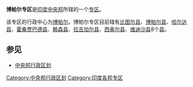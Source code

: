 '''博帕尔专区'''是[[印度|印度]][[中央邦|中央邦]]所辖的一个[[专区|专区]]。

该专区的行政中心为[[博帕尔|博帕尔]]。博帕尔专区目前辖有[[比图尔县|比图尔县]]、[[博帕尔县|博帕尔县]]、[[哈尔达县|哈尔达县]]、[[霍桑贾巴德县|霍桑贾巴德县]]、[[赖森县|赖森县]]、[[拉吉加尔县|拉吉加尔县]]、[[西奥尔县|西奥尔县]]、[[维迪沙县|维迪沙县]]8个[[县|县]]。

== 参见 ==
* [[中央邦行政区划|中央邦行政区划]]

[[Category:中央邦行政区划|Category:中央邦行政区划]]
[[Category:印度各邦专区|Category:印度各邦专区]]
{{stub}}
